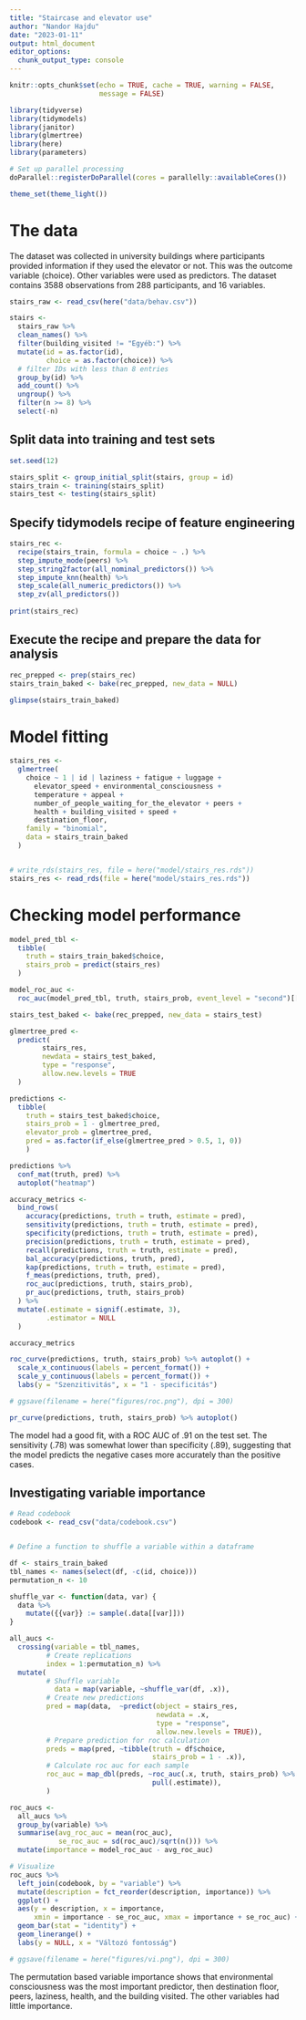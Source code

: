```yaml
---
title: "Staircase and elevator use"
author: "Nandor Hajdu"
date: "2023-01-11"
output: html_document
editor_options: 
  chunk_output_type: console
---
```


```r
knitr::opts_chunk$set(echo = TRUE, cache = TRUE, warning = FALSE,
                      message = FALSE)
```

```r
library(tidyverse)
library(tidymodels)
library(janitor)
library(glmertree)
library(here)
library(parameters)

# Set up parallel processing
doParallel::registerDoParallel(cores = parallelly::availableCores())

theme_set(theme_light())

```

# The data

The dataset was collected in university buildings where participants provided information if they used the elevator or not. This was the outcome variable (choice). Other variables were used as predictors.
  The dataset contains 3588 observations from 288 participants, and 16 variables.

```r
stairs_raw <- read_csv(here("data/behav.csv"))

stairs <-
  stairs_raw %>%
  clean_names() %>%
  filter(building_visited != "Egyéb:") %>%
  mutate(id = as.factor(id),
         choice = as.factor(choice)) %>%
  # filter IDs with less than 8 entries
  group_by(id) %>%
  add_count() %>%
  ungroup() %>%
  filter(n >= 8) %>% 
  select(-n)

```

## Split data into training and test sets

```r

set.seed(12)

stairs_split <- group_initial_split(stairs, group = id)
stairs_train <- training(stairs_split)
stairs_test <- testing(stairs_split)

```


## Specify tidymodels recipe of feature engineering

```r

stairs_rec <- 
  recipe(stairs_train, formula = choice ~ .) %>%
  step_impute_mode(peers) %>% 
  step_string2factor(all_nominal_predictors()) %>% 
  step_impute_knn(health) %>% 
  step_scale(all_numeric_predictors()) %>% 
  step_zv(all_predictors())
  
print(stairs_rec)

```

## Execute the recipe and prepare the data for analysis

```r
rec_prepped <- prep(stairs_rec)
stairs_train_baked <- bake(rec_prepped, new_data = NULL)

glimpse(stairs_train_baked)

```

# Model fitting

```r
stairs_res <-
  glmertree(
    choice ~ 1 | id | laziness + fatigue + luggage +
      elevator_speed + environmental_consciousness +
      temperature + appeal +
      number_of_people_waiting_for_the_elevator + peers +
      health + building_visited + speed +
      destination_floor,
    family = "binomial",
    data = stairs_train_baked
  )


# write_rds(stairs_res, file = here("model/stairs_res.rds"))
stairs_res <- read_rds(file = here("model/stairs_res.rds"))
```

# Checking model performance

```r

model_pred_tbl <- 
  tibble(
    truth = stairs_train_baked$choice,
    stairs_prob = predict(stairs_res)
  )

model_roc_auc <- 
  roc_auc(model_pred_tbl, truth, stairs_prob, event_level = "second")[[1,3]]

stairs_test_baked <- bake(rec_prepped, new_data = stairs_test)

glmertree_pred <- 
  predict(
        stairs_res,
        newdata = stairs_test_baked,
        type = "response",
        allow.new.levels = TRUE
  )

predictions <- 
  tibble(
    truth = stairs_test_baked$choice,
    stairs_prob = 1 - glmertree_pred,
    elevator_prob = glmertree_pred,
    pred = as.factor(if_else(glmertree_pred > 0.5, 1, 0))
    )

predictions %>% 
  conf_mat(truth, pred) %>% 
  autoplot("heatmap")

accuracy_metrics <- 
  bind_rows(
    accuracy(predictions, truth = truth, estimate = pred),
    sensitivity(predictions, truth = truth, estimate = pred),
    specificity(predictions, truth = truth, estimate = pred),
    precision(predictions, truth = truth, estimate = pred),
    recall(predictions, truth = truth, estimate = pred),
    bal_accuracy(predictions, truth, pred),
    kap(predictions, truth = truth, estimate = pred),
    f_meas(predictions, truth, pred),
    roc_auc(predictions, truth, stairs_prob),
    pr_auc(predictions, truth, stairs_prob)
  ) %>% 
  mutate(.estimate = signif(.estimate, 3),
         .estimator = NULL
  )

accuracy_metrics

roc_curve(predictions, truth, stairs_prob) %>% autoplot() + 
  scale_x_continuous(labels = percent_format()) +
  scale_y_continuous(labels = percent_format()) +
  labs(y = "Szenzitivitás", x = "1 - specificitás")

# ggsave(filename = here("figures/roc.png"), dpi = 300)

pr_curve(predictions, truth, stairs_prob) %>% autoplot()

```

The model had a good fit, with a ROC AUC of .91 on the test set. The sensitivity (.78) was somewhat lower than specificity (.89), suggesting that the model predicts the negative cases more accurately than the positive cases.

## Investigating variable importance
```r
# Read codebook
codebook <- read_csv("data/codebook.csv")


# Define a function to shuffle a variable within a dataframe

df <- stairs_train_baked
tbl_names <- names(select(df, -c(id, choice)))
permutation_n <- 10

shuffle_var <- function(data, var) {
  data %>% 
    mutate({{var}} := sample(.data[[var]]))
}

all_aucs <- 
  crossing(variable = tbl_names,
         # Create replications
         index = 1:permutation_n) %>% 
  mutate(
         # Shuffle variable
           data = map(variable, ~shuffle_var(df, .x)),
         # Create new predictions
         pred = map(data,  ~predict(object = stairs_res, 
                                    newdata = .x, 
                                    type = "response",
                                    allow.new.levels = TRUE)),
         # Prepare prediction for roc calculation
         preds = map(pred, ~tibble(truth = df$choice,
                                   stairs_prob = 1 - .x)),
         # Calculate roc auc for each sample
         roc_auc = map_dbl(preds, ~roc_auc(.x, truth, stairs_prob) %>% 
                                   pull(.estimate)),
         )

roc_aucs <- 
  all_aucs %>% 
  group_by(variable) %>% 
  summarise(avg_roc_auc = mean(roc_auc),
            se_roc_auc = sd(roc_auc)/sqrt(n())) %>% 
  mutate(importance = model_roc_auc - avg_roc_auc)

# Visualize
roc_aucs %>% 
  left_join(codebook, by = "variable") %>%
  mutate(description = fct_reorder(description, importance)) %>% 
  ggplot() +
  aes(y = description, x = importance, 
      xmin = importance - se_roc_auc, xmax = importance + se_roc_auc) +
  geom_bar(stat = "identity") +
  geom_linerange() +
  labs(y = NULL, x = "Változó fontosság")

# ggsave(filename = here("figures/vi.png"), dpi = 300)

```

The permutation based variable importance shows that environmental consciousness was the most important predictor, then destination floor, peers, laziness, health, and the building visited. The other variables had little importance. 
